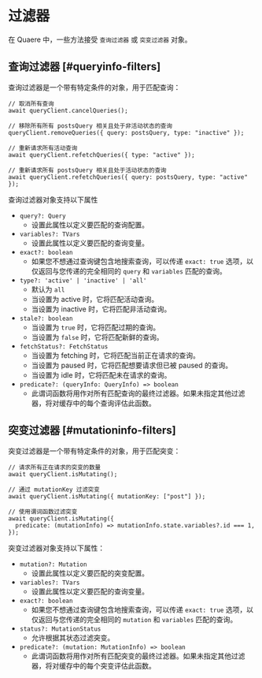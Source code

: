 # 过滤器

在 Quaere 中，一些方法接受 `查询过滤器` 或 `突变过滤器` 对象。

## 查询过滤器 [#queryinfo-filters]

查询过滤器是一个带有特定条件的对象，用于匹配查询：

```tsx
// 取消所有查询
await queryClient.cancelQueries();

// 移除所有所有 postsQuery 相关且处于非活动状态的查询
queryClient.removeQueries({ query: postsQuery, type: "inactive" });

// 重新请求所有活动查询
await queryClient.refetchQueries({ type: "active" });

// 重新请求所有 postsQuery 相关且处于活动状态的查询
await queryClient.refetchQueries({ query: postsQuery, type: "active" });
```

查询过滤器对象支持以下属性

- `query?: Query`
  - 设置此属性以定义要匹配的查询配置。
- `variables?: TVars`
  - 设置此属性以定义要匹配的查询变量。
- `exact?: boolean`
  - 如果您不想通过查询键包含地搜索查询，可以传递 `exact: true` 选项，以仅返回与您传递的完全相同的 `query` 和 `variables` 匹配的查询。
- `type?: 'active' | 'inactive' | 'all'`
  - 默认为 `all`
  - 当设置为 active 时，它将匹配活动查询。
  - 当设置为 inactive 时，它将匹配非活动查询。
- `stale?: boolean`
  - 当设置为 `true` 时，它将匹配过期的查询。
  - 当设置为 `false` 时，它将匹配新鲜的查询。
- `fetchStatus?: FetchStatus`
  - 当设置为 fetching 时，它将匹配当前正在请求的查询。
  - 当设置为 paused 时，它将匹配想要请求但已被 paused 的查询。
  - 当设置为 idle 时，它将匹配未在请求的查询。
- `predicate?: (queryInfo: QueryInfo) => boolean`
  - 此谓词函数将用作对所有匹配查询的最终过滤器。如果未指定其他过滤器，将对缓存中的每个查询评估此函数。

## 突变过滤器 [#mutationinfo-filters]

突变过滤器是一个带有特定条件的对象，用于匹配突变：

```tsx
// 请求所有正在请求的突变的数量
await queryClient.isMutating();

// 通过 mutationKey 过滤突变
await queryClient.isMutating({ mutationKey: ["post"] });

// 使用谓词函数过滤突变
await queryClient.isMutating({
  predicate: (mutationInfo) => mutationInfo.state.variables?.id === 1,
});
```

突变过滤器对象支持以下属性：

- `mutation?: Mutation`
  - 设置此属性以定义要匹配的突变配置。
- `variables?: TVars`
  - 设置此属性以定义要匹配的查询变量。
- `exact?: boolean`
  - 如果您不想通过查询键包含地搜索查询，可以传递 `exact: true` 选项，以仅返回与您传递的完全相同的 `mutation` 和 `variables` 匹配的查询。
- `status?: MutationStatus`
  - 允许根据其状态过滤突变。
- `predicate?: (mutation: MutationInfo) => boolean`
  - 此谓词函数将用作对所有匹配突变的最终过滤器。如果未指定其他过滤器，将对缓存中的每个突变评估此函数。
